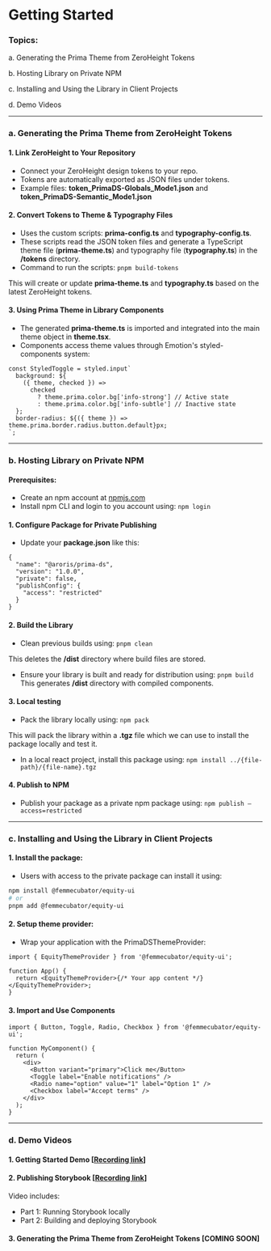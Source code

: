 
<Meta title="Overview/Getting Started" />

# Getting Started

### Topics:

a. Generating the Prima Theme from ZeroHeight Tokens

b. Hosting Library on Private NPM

c. Installing and Using the Library in Client Projects

d. Demo Videos

---

### a. Generating the Prima Theme from ZeroHeight Tokens

#### 1. Link ZeroHeight to Your Repository

- Connect your ZeroHeight design tokens to your repo.
- Tokens are automatically exported as JSON files under tokens.
- Example files: <strong>token_PrimaDS-Globals_Mode1.json</strong> and <strong>token_PrimaDS-Semantic_Mode1.json</strong>

#### 2. Convert Tokens to Theme & Typography Files

- Uses the custom scripts: <strong>prima-config.ts</strong> and <strong>typography-config.ts</strong>.
- These scripts read the JSON token files and generate a TypeScript theme file (<strong>prima-theme.ts</strong>) and typography file (<strong>typography.ts</strong>) in the <strong>/tokens</strong> directory.
- Command to run the scripts: `pnpm build-tokens`

This will create or update <strong>prima-theme.ts</strong> and <strong>typography.ts</strong> based on the latest ZeroHeight tokens.

#### 3. Using Prima Theme in Library Components

- The generated <strong>prima-theme.ts</strong> is imported and integrated into the main theme object in <strong>theme.tsx</strong>.
- Components access theme values through Emotion's styled-components system:

```tsx
const StyledToggle = styled.input`
  background: ${
    ({ theme, checked }) =>
      checked
        ? theme.prima.color.bg['info-strong'] // Active state
        : theme.prima.color.bg['info-subtle'] // Inactive state
  };
  border-radius: ${({ theme }) => theme.prima.border.radius.button.default}px;
`;
```

---

### b. Hosting Library on Private NPM

#### Prerequisites:

- Create an npm account at [npmjs.com](npmjs.com)
- Install npm CLI and login to you account using: `npm login`

#### 1. Configure Package for Private Publishing

- Update your <strong>package.json</strong> like this:

```tsx
{
  "name": "@aroris/prima-ds",
  "version": "1.0.0",
  "private": false,
  "publishConfig": {
    "access": "restricted"
  }
}
```

#### 2. Build the Library

- Clean previous builds using: `pnpm clean`

This deletes the <strong>/dist</strong> directory where build files are stored.

- Ensure your library is built and ready for distribution using: `pnpm build`
  This generates <strong>/dist</strong> directory with compiled components.

#### 3. Local testing

- Pack the library locally using: `npm pack`

This will pack the library within a <strong>.tgz</strong> file which we can use to install the package locally and test it.

- In a local react project, install this package using: `npm install ../{file-path}/{file-name}.tgz`

#### 4. Publish to NPM

- Publish your package as a private npm package using: `npm publish –access=restricted`

---

### c. Installing and Using the Library in Client Projects

#### 1. Install the package:

- Users with access to the private package can install it using:

```bash
npm install @femmecubator/equity-ui
# or
pnpm add @femmecubator/equity-ui
```

#### 2. Setup theme provider:

- Wrap your application with the PrimaDSThemeProvider:

```tsx
import { EquityThemeProvider } from '@femmecubator/equity-ui';

function App() {
  return <EquityThemeProvider>{/* Your app content */}</EquityThemeProvider>;
}
```

#### 3. Import and Use Components

```tsx
import { Button, Toggle, Radio, Checkbox } from '@femmecubator/equity-ui';

function MyComponent() {
  return (
    <div>
      <Button variant="primary">Click me</Button>
      <Toggle label="Enable notifications" />
      <Radio name="option" value="1" label="Option 1" />
      <Checkbox label="Accept terms" />
    </div>
  );
}
```

---

### d. Demo Videos

#### 1. Getting Started Demo [[Recording link](https://youtu.be/C_sEoPtRerA)]

#### 2. Publishing Storybook [[Recording link](https://youtu.be/w1Z-9oi0C4U)]

Video includes:

- Part 1: Running Storybook locally
- Part 2: Building and deploying Storybook

#### 3. Generating the Prima Theme from ZeroHeight Tokens [COMING SOON]
